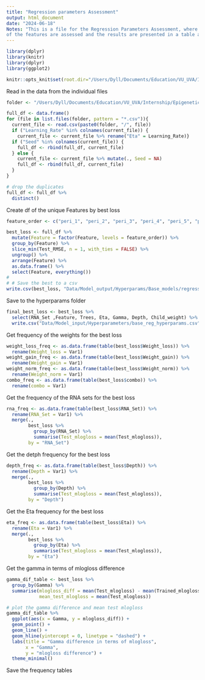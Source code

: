 ```yaml
---
title: "Regression parameters Assessment"
output: html_document
date: "2024-06-18"
Notes: "This is a file for the Regression Parameters Assessment, where the parameters (rna sets, depth) 
of the features are assessed and the results are presented in a table and visualized."
---
```


```r
library(dplyr)
library(knitr)
library(dplyr)
library(ggplot2)
```


```r
knitr::opts_knit$set(root.dir="/Users/Dyll/Documents/Education/VU_UVA/Internship/Epigenetics/Janssen_Group-UMCUtrecht/Main_Project")
```

Read in the data from the individual files
```r
folder <- "/Users/Dyll/Documents/Education/VU_UVA/Internship/Epigenetics/Janssen_Group-UMCUtrecht/Main_Project/Data/Model_output/Hyperparams/Base_models/regression/data"

full_df <- data.frame()
for (file in list.files(folder, pattern = "*.csv")){
  current_file <- read.csv(paste0(folder, "/", file)) 
  if ("Learning_Rate" %in% colnames(current_file)) {
    current_file <- current_file %>% rename("Eta" = Learning_Rate)}
  if ("Seed" %in% colnames(current_file)) {
    full_df <- rbind(full_df, current_file)
  } else {
    current_file <- current_file %>% mutate(., Seed = NA)
    full_df <- rbind(full_df, current_file)
  }
}

# drop the duplicates
full_df <- full_df %>% 
  distinct()


```


Create df of the unique Features by best loss
```r
feature_order <- c("peri_1", "peri_2", "peri_3", "peri_4", "peri_5", "peri_7", "peri_8", "peri_9", "peri_10", "peri_16_1", "peri_16_2", "peri_17", "peri_20", "peri_22_3", "ai1", "loh_hrd", "lst1")

best_loss <- full_df %>% 
  mutate(Feature = factor(Feature, levels = feature_order)) %>%
  group_by(Feature) %>% 
  slice_min(Test_RMSE, n = 1, with_ties = FALSE) %>%
  ungroup() %>%
  arrange(Feature) %>% 
  as.data.frame() %>% 
  select(Feature, everything())
# 
# # Save the best to a csv
write.csv(best_loss, "Data/Model_output/Hyperparams/Base_models/regression/best_loss.csv", row.names = FALSE)
```

Save to the hyperparams folder
```r
final_best_loss <- best_loss %>% 
  select(RNA_Set ,Feature, Trees, Eta, Gamma, Depth, Child_weight) %>% 
  write.csv("Data/Model_input/Hyperparameters/base_reg_hyperparams.csv", row.names = FALSE)
```


Get frequency of the weights for the best loss
```r
weight_loss_freq <- as.data.frame(table(best_loss$Weight_loss)) %>% 
  rename(Weight_loss = Var1)
weight_gain_freq <- as.data.frame(table(best_loss$Weight_gain)) %>% 
  rename(Weight_gain = Var1)
weight_norm_freq <- as.data.frame(table(best_loss$Weight_norm)) %>% 
  rename(Weight_norm = Var1)
combo_freq <- as.data.frame(table(best_loss$combo)) %>%
  rename(combo = Var1)
```

Get the frequency of the RNA sets for the best loss
```r
rna_freq <- as.data.frame(table(best_loss$RNA_Set)) %>% 
  rename(RNA_Set = Var1) %>% 
  merge(., 
        best_loss %>% 
          group_by(RNA_Set) %>% 
          summarise(Test_mlogloss = mean(Test_mlogloss)), 
        by = "RNA_Set")
```

Get the detph frequency for the best loss
```r
depth_freq <- as.data.frame(table(best_loss$Depth)) %>% 
  rename(Depth = Var1) %>% 
  merge(., 
        best_loss %>% 
          group_by(Depth) %>% 
          summarise(Test_mlogloss = mean(Test_mlogloss)), 
        by = "Depth")
```

Get the Eta frequency for the best loss
```r
eta_freq <- as.data.frame(table(best_loss$Eta)) %>% 
  rename(Eta = Var1) %>% 
  merge(., 
        best_loss %>% 
          group_by(Eta) %>% 
          summarise(Test_mlogloss = mean(Test_mlogloss)), 
        by = "Eta")
```

Get the gamma in terms of mlogloss difference
```r
gamma_dif_table <- best_loss %>% 
  group_by(Gamma) %>% 
  summarise(mlogloss_diff = mean(Test_mlogloss) - mean(Trained_mlogloss),
            mean_test_mlogloss = mean(Test_mlogloss))

# plot the gamma difference and mean test mlogloss
gamma_dif_table %>% 
  ggplot(aes(x = Gamma, y = mlogloss_diff)) +
  geom_point() +
  geom_line() +
  geom_hline(yintercept = 0, linetype = "dashed") +
  labs(title = "Gamma difference in terms of mlogloss",
       x = "Gamma",
       y = "mlogloss difference") +
  theme_minimal()
```


Save the frequency tables
```r
```

